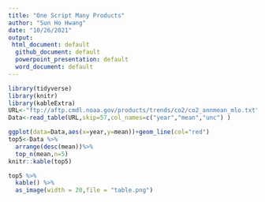 ```yaml
---
title: "One Script Many Products"
author: "Sun Ho Hwang"
date: "10/26/2021"
output: 
 html_document: default
  github_document: default
  powerpoint_presentation: default
  word_document: default
---
```

```r
library(tidyverse) 
library(knitr)
library(kableExtra)  
URL<-"ftp://aftp.cmdl.noaa.gov/products/trends/co2/co2_annmean_mlo.txt"
Data<-read_table(URL,skip=57,col_names=c("year","mean","unc") ) 
```

```r
ggplot(data=Data,aes(x=year,y=mean))+geom_line(col="red")
top5<-Data %>%
  arrange(desc(mean))%>%
  top_n(mean,n=5)
knitr::kable(top5)
```

```r
top5 %>% 
  kable() %>% 
  as_image(width = 20,file = "table.png")
```





